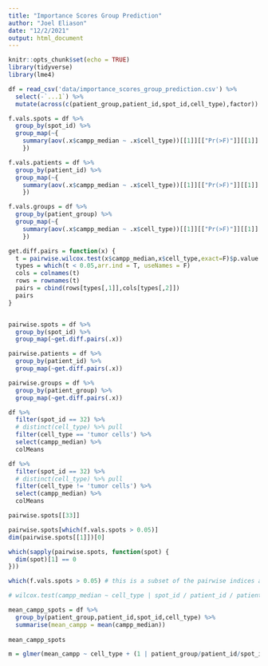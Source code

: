 ```yaml
---
title: "Importance Scores Group Prediction"
author: "Joel Eliason"
date: "12/2/2021"
output: html_document
---
```


```r
knitr::opts_chunk$set(echo = TRUE)
library(tidyverse)
library(lme4)
```

```r
df = read_csv('data/importance_scores_group_prediction.csv') %>%
  select(-`...1`) %>%
  mutate(across(c(patient_group,patient_id,spot_id,cell_type),factor))
```

```r
f.vals.spots = df %>%
  group_by(spot_id) %>%
  group_map(~{
    summary(aov(.x$campp_median ~ .x$cell_type))[[1]][["Pr(>F)"]][[1]]
    })

f.vals.patients = df %>%
  group_by(patient_id) %>%
  group_map(~{
    summary(aov(.x$campp_median ~ .x$cell_type))[[1]][["Pr(>F)"]][[1]]
    })

f.vals.groups = df %>%
  group_by(patient_group) %>%
  group_map(~{
    summary(aov(.x$campp_median ~ .x$cell_type))[[1]][["Pr(>F)"]][[1]]
    })

get.diff.pairs = function(x) {
  t = pairwise.wilcox.test(x$campp_median,x$cell_type,exact=F)$p.value
  types = which(t < 0.05,arr.ind = T, useNames = F)
  cols = colnames(t)
  rows = rownames(t)
  pairs = cbind(rows[types[,1]],cols[types[,2]])
  pairs
}


pairwise.spots = df %>%
  group_by(spot_id) %>%
  group_map(~get.diff.pairs(.x))

pairwise.patients = df %>%
  group_by(patient_id) %>%
  group_map(~get.diff.pairs(.x))

pairwise.groups = df %>%
  group_by(patient_group) %>%
  group_map(~get.diff.pairs(.x))

df %>%
  filter(spot_id == 32) %>%
  # distinct(cell_type) %>% pull
  filter(cell_type == 'tumor cells') %>%
  select(campp_median) %>%
  colMeans

df %>%
  filter(spot_id == 32) %>%
  # distinct(cell_type) %>% pull
  filter(cell_type != 'tumor cells') %>%
  select(campp_median) %>%
  colMeans

pairwise.spots[[33]]

pairwise.spots[which(f.vals.spots > 0.05)]
dim(pairwise.spots[[1]])[0]

which(sapply(pairwise.spots, function(spot) {
  dim(spot)[1] == 0
}))

which(f.vals.spots > 0.05) # this is a subset of the pairwise indices above

# wilcox.test(campp_median ~ cell_type | spot_id / patient_id / patient_group, data = df,exact = F) # this is incorrect

mean_campp_spots = df %>%
  group_by(patient_group,patient_id,spot_id,cell_type) %>%
  summarise(mean_campp = mean(campp_median))
  
mean_campp_spots

m = glmer(mean_campp ~ cell_type + (1 | patient_group/patient_id/spot_id), data = mean_campp_spots, family = binomial)
```

